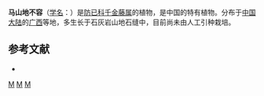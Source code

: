 {{Speciesbox 
| taxon = Stephania mashanica
| authority = Lo et [[张本能|B. N. Chang]]
}}
'''马山地不容'''（[[学名|学名]]：{{lang|la|''Stephania mashanica''}}）是[[防已科|防已科]][[千金藤属|千金藤属]]的植物，是中国的特有植物。分布于[[中国大陆|中国大陆]]的[[广西|广西]]等地，多生长于石灰岩山地石缝中，目前尚未由人工引种栽培。

== 参考文献 ==
<div class="references-small">
* {{cite web| url =http://www.bioinfo.cn/db05/KmzwSpecies.php?action=view&id=13515| title =马山地不容| work =《中国高等植物数据库全库》| publisher =中国科学院微生物研究所| author =昆明植物研究所| accessdate =2009-02-24| deadurl =yes| archiveurl =https://web.archive.org/web/20160305035411/http://www.bioinfo.cn/db05/KmzwSpecies.php?action=view&id=13515| archivedate =2016-03-05}}
</div>
{{Taxonbar|from=Q15227783}}

[[Category:千金藤属|M]]
[[Category:中國特有植物|M]]
[[Category:广西植物|M]]